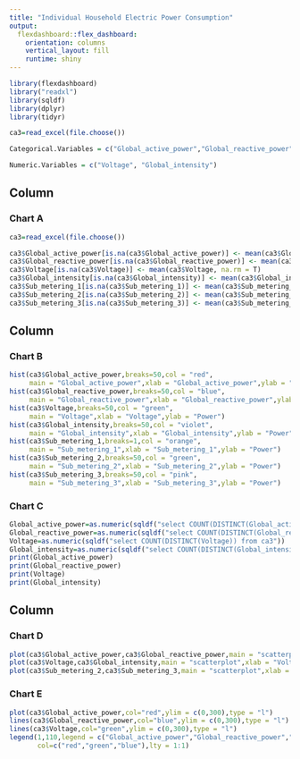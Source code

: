 ---
title: "Individual Household Electric Power Consumption"
output: 
  flexdashboard::flex_dashboard:
    orientation: columns
    vertical_layout: fill
    runtime: shiny
---

```{r setup, include=FALSE}
library(flexdashboard)
library("readxl")
library(sqldf)
library(dplyr)
library(tidyr)
```

```{r data}

ca3=read_excel(file.choose())

Categorical.Variables = c("Global_active_power","Global_reactive_power")

Numeric.Variables = c("Voltage", "Global_intensity")

```


Column {data-width=350}
-----------------------------------------------------------------------

### Chart A

```{r}
ca3=read_excel(file.choose())

ca3$Global_active_power[is.na(ca3$Global_active_power)] <- mean(ca3$Global_active_power, na.rm = T)
ca3$Global_reactive_power[is.na(ca3$Global_reactive_power)] <- mean(ca3$Global_reactive_power, na.rm = T)
ca3$Voltage[is.na(ca3$Voltage)] <- mean(ca3$Voltage, na.rm = T)
ca3$Global_intensity[is.na(ca3$Global_intensity)] <- mean(ca3$Global_intensity, na.rm = T)
ca3$Sub_metering_1[is.na(ca3$Sub_metering_1)] <- mean(ca3$Sub_metering_1, na.rm = T)
ca3$Sub_metering_2[is.na(ca3$Sub_metering_2)] <- mean(ca3$Sub_metering_2, na.rm = T)
ca3$Sub_metering_3[is.na(ca3$Sub_metering_3)] <- mean(ca3$Sub_metering_3, na.rm = T)
```

Column {data-width=350}
-----------------------------------------------------------------------

### Chart B

```{r}

hist(ca3$Global_active_power,breaks=50,col = "red",
     main = "Global_active_power",xlab = "Global_active_power",ylab = "Power")
hist(ca3$Global_reactive_power,breaks=50,col = "blue",
     main = "Global_reactive_power",xlab = "Global_reactive_power",ylab = "Power")
hist(ca3$Voltage,breaks=50,col = "green",
     main = "Voltage",xlab = "Voltage",ylab = "Power")
hist(ca3$Global_intensity,breaks=50,col = "violet",
     main = "Global_intensity",xlab = "Global_intensity",ylab = "Power")
hist(ca3$Sub_metering_1,breaks=1,col = "orange",
     main = "Sub_metering_1",xlab = "Sub_metering_1",ylab = "Power")
hist(ca3$Sub_metering_2,breaks=50,col = "green",
     main = "Sub_metering_2",xlab = "Sub_metering_2",ylab = "Power")
hist(ca3$Sub_metering_3,breaks=50,col = "pink",
     main = "Sub_metering_3",xlab = "Sub_metering_3",ylab = "Power")
```

### Chart C

```{r}
Global_active_power=as.numeric(sqldf("select COUNT(DISTINCT(Global_active_power)) from ca3 "))
Global_reactive_power=as.numeric(sqldf("select COUNT(DISTINCT(Global_reactive_power)) from ca3"))
Voltage=as.numeric(sqldf("select COUNT(DISTINCT(Voltage)) from ca3"))
Global_intensity=as.numeric(sqldf("select COUNT(DISTINCT(Global_intensity)) from ca3"))
print(Global_active_power)
print(Global_reactive_power)
print(Voltage)
print(Global_intensity)
```

Column {data-width=300}
-----------------------------------------------------------------------

### Chart D

```{r}
plot(ca3$Global_active_power,ca3$Global_reactive_power,main = "scatterplot",xlab = "Global_active_power",ylab = "Global_reactive_power",col = "red")
plot(ca3$Voltage,ca3$Global_intensity,main = "scatterplot",xlab = "Voltage",ylab = "Global_intensity",col = "green")
plot(ca3$Sub_metering_2,ca3$Sub_metering_3,main = "scatterplot",xlab = "Sub_metering_2",ylab = "Sub_metering_3",col = "blue")

```

### Chart E

```{r}
plot(ca3$Global_active_power,col="red",ylim = c(0,300),type = "l")
lines(ca3$Global_reactive_power,col="blue",ylim = c(0,300),type = "l")
lines(ca3$Voltage,col="green",ylim = c(0,300),type = "l")
legend(1,110,legend = c("Global_active_power","Global_reactive_power","Voltage"),
       col=c("red","green","blue"),lty = 1:1)
```